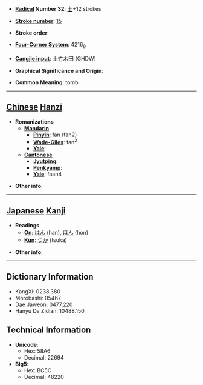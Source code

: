 * '''[[Wiktionary:Chinese radical index| Radical]] Number 32''': [[Wiktionary:Chinese radical index 土|土]]+12 strokes

* '''[[Wiktionary:Chinese total strokes index|Stroke number]]''': [[Wiktionary:Chinese total strokes index 15|15]]

* '''Stroke order''': 

* '''[[Wiktionary:Chinese four corner index|Four-Corner System]]''': 4216<sub>9</sub>

* '''[[Wiktionary:Chinese Cangjie index|Cangjie input]]''': 土竹木田 (GHDW)

* '''Graphical Significance and Origin''': 

* '''Common Meaning''': tomb

----

== [[Chinese]] [[Hanzi]] ==

* '''Romanizations'''
** '''[[Mandarin]]'''
*** '''[[Pinyin]]''': fán (fan2)
*** '''[[Wade-Giles]]''': fan<sup>2</sup>
*** '''[[Yale]]''': 
** '''[[Cantonese]]'''
*** '''[[Jyutping]]''':
*** '''[[Penkyamp]]''': 
*** '''[[Yale]]''': faan4

* '''Other info''': 

----

== [[Japanese]] [[Kanji]] ==

* '''Readings'''
** '''[[On]]''': [[はん]] (han), [[ほん]] (hon)
** '''[[Kun]]''': [[つか]] (tsuka)

* '''Other info''':  

----

== Dictionary Information ==

* KangXi: 0238.380
* Morobashi: 05467
* Dae Jaweon: 0477.220
* Hanyu Da Zidian: 10488.150

== Technical Information ==

* '''Unicode''':
** Hex: 58A6
** Decimal: 22694
* '''Big5''':
** Hex: BC5C
** Decimal: 48220
